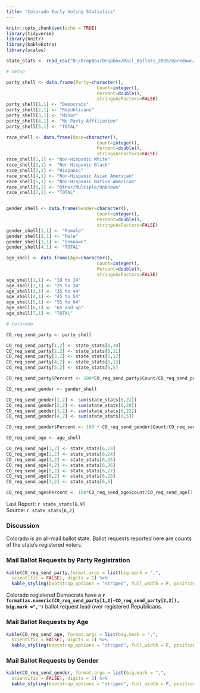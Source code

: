 ```yaml
---
title: "Colorado Early Voting Statistics"
---
```

```r
knitr::opts_chunk$set(echo = TRUE)
library(tidyverse)
library(knitr)
library(kableExtra)
library(scales)

state_stats <- read_csv("D:/DropBox/Dropbox/Mail_Ballots_2020/markdown/2020G_Early_Vote.csv")

# Setup

party_shell <- data.frame(Party=character(),
                                  Count=integer(),
                                  Percent=double(),
                                  stringsAsFactors=FALSE)
party_shell[1,1] <- "Democrats"
party_shell[2,1] <- "Republicans"
party_shell[3,1] <- "Minor"
party_shell[4,1] <- "No Party Affiliation"
party_shell[5,1] <- "TOTAL"

race_shell <- data.frame(Race=character(),
                                  Count=integer(),
                                  Percent=double(),
                                  stringsAsFactors=FALSE)
race_shell[1,1] <- "Non-Hispanic White"
race_shell[2,1] <- "Non-Hispanic Black"
race_shell[3,1] <- "Hispanic"
race_shell[4,1] <- "Non-Hispanic Asian American"
race_shell[5,1] <- "Non-Hispanic Native American"
race_shell[6,1] <- "Other/Multiple/Unknown"
race_shell[7,1] <- "TOTAL"


gender_shell <- data.frame(Gender=character(),
                                  Count=integer(),
                                  Percent=double(),
                                  stringsAsFactors=FALSE)
gender_shell[1,1] <- "Female"
gender_shell[2,1] <- "Male"
gender_shell[3,1] <- "Unknown"
gender_shell[4,1] <- "TOTAL"

age_shell <- data.frame(Age=character(),
                                  Count=integer(),
                                  Percent=double(),
                                  stringsAsFactors=FALSE)
age_shell[1,1] <- "18 to 24"
age_shell[2,1] <- "25 to 34"
age_shell[3,1] <- "35 to 44"
age_shell[4,1] <- "45 to 54"
age_shell[5,1] <- "55 to 64"
age_shell[6,1] <- "65 and up"
age_shell[7,1] <- "TOTAL"

# Colorado

CO_req_send_party <- party_shell

CO_req_send_party[1,2] <- state_stats[6,10] 
CO_req_send_party[2,2] <- state_stats[6,11] 
CO_req_send_party[3,2] <- state_stats[6,12] 
CO_req_send_party[4,2] <- state_stats[6,13] 
CO_req_send_party[5,2] <- state_stats[6,5] 

CO_req_send_party$Percent <- 100*CO_req_send_party$Count/CO_req_send_party[5,2]

CO_req_send_gender <- gender_shell

CO_req_send_gender[1,2] <- sum(state_stats[6,21])
CO_req_send_gender[2,2] <- sum(state_stats[6,20]) 
CO_req_send_gender[3,2] <- sum(state_stats[6,22]) 
CO_req_send_gender[4,2] <- sum(state_stats[6,5]) 

CO_req_send_gender$Percent <- 100 * CO_req_send_gender$Count/CO_req_send_gender[4,2]

CO_req_send_age <- age_shell

CO_req_send_age[1,2] <- state_stats[6,23] 
CO_req_send_age[2,2] <- state_stats[6,24] 
CO_req_send_age[3,2] <- state_stats[6,25] 
CO_req_send_age[4,2] <- state_stats[6,26] 
CO_req_send_age[5,2] <- state_stats[6,27] 
CO_req_send_age[6,2] <- state_stats[6,28] 
CO_req_send_age[7,2] <- state_stats[6,5] 

CO_req_send_age$Percent <- 100*CO_req_send_age$Count/CO_req_send_age[7,2]
```
Last Report: `r state_stats[6,9]`  
Source:  `r state_stats[6,2]`

### Discussion

Colorado is an all-mail ballot state. Ballot requests reported here are counts of the state's registered voters.

### Mail Ballot Requests by Party Registration

``` r
kable(CO_req_send_party,format.args = list(big.mark = ",", 
  scientific = FALSE), digits = 1) %>%
  kable_styling(bootstrap_options = "striped", full_width = F, position = "left")
```

Colorado registered Democrats have a **`r format(as.numeric(CO_req_send_party[1,2]-CO_req_send_party[2,2]), big.mark =",")`** ballot request lead over registered Republicans.

### Mail Ballot Requests by Age

``` r
kable(CO_req_send_age, format.args = list(big.mark = ",", 
  scientific = FALSE), digits = 1) %>%
  kable_styling(bootstrap_options = "striped", full_width = F, position = "left")
```

### Mail Ballot Requests by Gender

``` r
kable(CO_req_send_gender, format.args = list(big.mark = ",", 
  scientific = FALSE), digits = 1) %>%
  kable_styling(bootstrap_options = "striped", full_width = F, position = "left")
```
